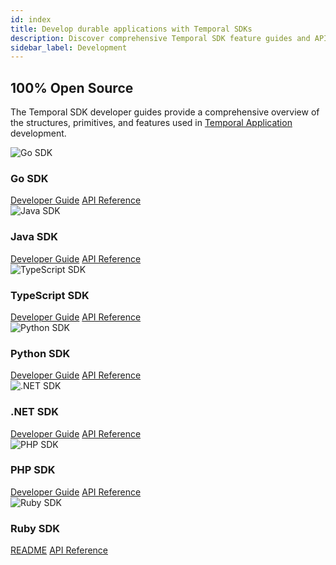 ```yaml
---
id: index
title: Develop durable applications with Temporal SDKs
description: Discover comprehensive Temporal SDK feature guides and API references. Enhance your Temporal Application development with Go, Java, PHP, Python, TypeScript, and .NET.
sidebar_label: Development
---
```



## 100% Open Source

The Temporal SDK developer guides provide a comprehensive overview of the structures, primitives, and features used in [Temporal Application](/temporal#temporal-application) development.

<div className="sdk-section">
  <div className="sdk-container">
    <div className="sdk-row">
      <div className="sdk-col">
        <img src="/img/golang.svg" alt="Go SDK" className="sdk-logo" />
        <h3>Go SDK</h3>
        <div className="sdk-links">
          <a href="/develop/go">Developer Guide</a>
          <a href="http://t.mp/go-api">API Reference</a>
        </div>
      </div>
      <div className="sdk-col">
        <img src="/img/java.svg" alt="Java SDK" className="sdk-logo" />
        <h3>Java SDK</h3>
        <div className="sdk-links">
          <a href="/develop/java">Developer Guide</a>
          <a href="http://t.mp/java-api">API Reference</a>
        </div>
      </div>
      <div className="sdk-col">
        <img src="/img/typescript.svg" alt="TypeScript SDK" className="sdk-logo" />
        <h3>TypeScript SDK</h3>
        <div className="sdk-links">
          <a href="/develop/typescript">Developer Guide</a>
          <a href="https://typescript.temporal.io">API Reference</a>
        </div>
      </div>
      <div className="sdk-col">
        <img src="/img/python.svg" alt="Python SDK" className="sdk-logo" />
        <h3>Python SDK</h3>
        <div className="sdk-links">
          <a href="/develop/python">Developer Guide</a>
          <a href="https://python.temporal.io">API Reference</a>
        </div>
      </div>
    </div>
    <div className="sdk-row">
      <div className="sdk-col">
        <img src="/img/dotnet.svg" alt=".NET SDK" className="sdk-logo" />
        <h3>.NET SDK</h3>
        <div className="sdk-links">
          <a href="/develop/dotnet">Developer Guide</a>
          <a href="https://dotnet.temporal.io/">API Reference</a>
        </div>
      </div>
      <div className="sdk-col">
        <img src="/img/php.svg" alt="PHP SDK" className="sdk-logo" />
        <h3>PHP SDK</h3>
        <div className="sdk-links">
          <a href="/develop/php">Developer Guide</a>
          <a href="https://php.temporal.io/namespaces/temporal.html">API Reference</a>
        </div>
      </div>
      <div className="sdk-col">
        <img src="/img/ruby.svg" alt="Ruby SDK" className="sdk-logo" />
        <h3>Ruby SDK</h3>
        <div className="sdk-links">
          <a href="https://github.com/temporalio/sdk-ruby#readme">README</a>
          <a href="https://www.rubydoc.info/gems/temporalio">API Reference</a>
        </div>
      </div>
    </div>
  </div>
</div>

<style>
{`
  .sdk-section {
    margin: 3rem 0;
  }

  .sdk-container {
    max-width: 1200px;
    margin: 0 auto;
  }

  .sdk-row {
    display: flex;
    justify-content: space-between;
    gap: 1.5rem;
    margin-bottom: 1.5rem;
  }

  .sdk-col {
    flex: 1;
    padding: 2rem;
    background: var(--ifm-background-surface-color);
    border: 1px solid var(--ifm-color-emphasis-200);
    border-radius: 12px;
    transition: all 0.3s ease;
    display: flex;
    flex-direction: column;
    align-items: center;
    text-align: center;
    position: relative;
    overflow: hidden;
  }

  .sdk-logo {
    width: 48px;
    height: 48px;
    margin-bottom: 1.25rem;
    opacity: 0.9;
    transition: all 0.3s ease;
    filter: grayscale(0.2);
  }

  [data-theme='dark'] .sdk-col {
    background: var(--ifm-color-emphasis-100);
    border-color: var(--ifm-color-emphasis-200);
  }

  .sdk-col:hover {
    border-color: var(--ifm-color-primary);
    transform: translateY(-2px);
    box-shadow: 0 4px 12px rgba(0, 0, 0, 0.05);
  }

  [data-theme='dark'] .sdk-col:hover {
    border-color: var(--ifm-color-primary);
    box-shadow: 0 4px 12px rgba(0, 0, 0, 0.2);
  }

  .sdk-col:hover .sdk-logo {
    transform: scale(1.05);
    opacity: 1;
    filter: grayscale(0);
  }

  .sdk-col h3 {
    margin-bottom: 1rem;
    font-size: 1.25rem;
    font-weight: 600;
    color: var(--ifm-color-emphasis-900);
    transition: color 0.3s ease;
  }

  [data-theme='dark'] .sdk-col h3 {
    color: var(--ifm-color-emphasis-900);
  }

  .sdk-links {
    font-size: 0.95rem;
    display: flex;
    gap: 0.75rem;
    align-items: center;
  }

  .sdk-links a {
    color: var(--ifm-color-primary);
    text-decoration: none;
    padding: 0.25rem 0;
    position: relative;
    transition: all 0.2s ease;
    opacity: 0.9;
  }

  .sdk-links a:hover {
    color: var(--ifm-color-primary-darker);
    opacity: 1;
  }

  .sdk-links a::after {
    content: '';
    position: absolute;
    width: 100%;
    height: 2px;
    bottom: 0;
    left: 0;
    background-color: var(--ifm-color-primary);
    transform: scaleX(0);
    transform-origin: bottom right;
    transition: transform 0.3s ease;
    opacity: 0.8;
  }

  .sdk-links a:hover::after {
    transform: scaleX(1);
    transform-origin: bottom left;
  }

  .separator {
    margin: 0 0.25rem;
    color: var(--ifm-color-emphasis-400);
  }

  @media (max-width: 996px) {
    .sdk-row {
      flex-direction: column;
      gap: 1rem;
    }

    .sdk-col {
      margin: 0;
      padding: 1.5rem;
    }

    .sdk-logo {
      width: 40px;
      height: 40px;
      margin-bottom: 1rem;
    }
  }
`}
</style>
